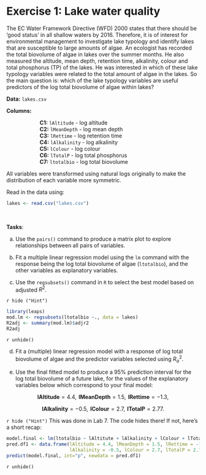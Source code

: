 # Exercise 1: Lake water quality

The EC Water Framework Directive (WFD) 2000 states that there should be ‘good status’ in all
shallow waters by 2016. Therefore, it is of interest for environmental management to investigate
lake typology and identify lakes that are susceptible to large amounts of algae.
An ecologist has recorded the total biovolume of algae in lakes over the summer months. He
also measured the altitude, mean depth, retention time, alkalinity, colour and total phosphorus
(TP) of the lakes. He was interested in which of these lake typology variables were related to the
total amount of algae in the lakes. So the main question is:  which of the lake typology variables are useful predictors of the log total biovolume of algae within lakes? 


**Data:** `lakes.csv`

**Columns:** 

|                       **C1:** `lAltitude` - log altitude

|                       **C2:** `lMeanDepth` - log mean depth

|                       **C3:** `lRettime` - log retention time

|                       **C4:** `lAlkalinity` - log alkalinity

|                       **C5:** `lColour` - log colour

|                       **C6:** `lTotalP` - log total phosphorus

|                       **C7:** `ltotalbio` - log total biovolume

All variables were transformed using natural logs originally to make the distribution of each variable more symmetric.

Read in the data using:
```r
lakes <- read.csv("lakes.csv")
```

<br>

**Tasks**:

(a) Use the `pairs()` command to produce a matrix plot to explore relationships between all pairs of
variables.

(b) Fit a multiple linear regression model using the `lm` command with the response being the log total
biovolume of algae (`ltotalbio`), and the other variables as explanatory variables.

(c) Use the `regsubsets()` command in `R` to select the best model based on adjusted $R^2$.

`r hide ("Hint")`
```r
library(leaps)
mod.lm <- regsubsets(ltotalbio ~., data = lakes)
R2adj <- summary(mod.lm)$adjr2
R2adj
```
`r unhide()`


(d) Fit a (multiple) linear regression model with a response of log total biovolume of algae and the predictor variables selected using $R^2_a$.

(e) Use the final fitted model to produce a 95% prediction interval for the log total biovolume of a future lake, for the values of the explanatory variables below which correspond to your final model:

<p align = "center">
$\textbf{ lAltitude} = 4.4, \textbf{ lMeanDepth} = 1.5, \textbf{ lRettime} = -1.3,$
</p>
<p align = "center">
$\textbf{ lAlkalinity} = -0.5, \textbf{ lColour} = 2.7, \textbf{ lTotalP} = 2.77.$
</p>

`r hide ("Hint")`
This was done in Lab 7. The code hides there! If not, here's a short recap:
```r
model.final <- lm(ltotalbio ~ lAltitute + lAlkalinity + lColour + lTotalP, data = lakes)
pred.df1 <- data.frame(lAltitude = 4.4, lMeanDepth = 1.5, lRettime = -1.3, 
                       lAlkalinity = -0.5, lColour = 2.7, lTotalP = 2.77)
predict(model.final, int="p", newdata = pred.df1)

```

`r unhide()`

